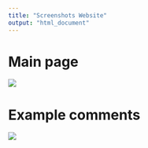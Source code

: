 ```yaml
---
title: "Screenshots Website"
output: "html_document"
---
```


# Main page

![](figures/website/website_translated.png)

# Example comments

![](figures/website/comments_translated.png)